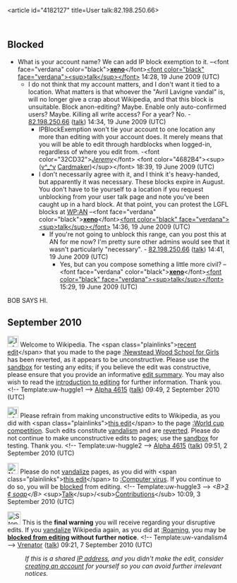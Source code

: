 <article id="4182127" title=User talk:82.198.250.66>
	<talkpage id="4182127" title="User talk:82.198.250.66">
{{SharedIPEDU|[[London Grid for Learning]]}}

==Blocked==

{{checkuserblock-Synetrix}}
{{unblock reviewed|1=What the fuck? Let's block every school in London, for a year. Only it's not just every school, it's certain libraries too - such as Croydon. And it's not just anons, but registered users too. So even though my account has thousands of edits, and has been active since 2005, I cannot edit. &lt;br/&gt; And why is that? Because some London school kid was the &quot;Avril Lavigne vandal&quot;. I don't even know what that vandal did, but unless it was the reincarnation of WoW, this is overkill. Fucking Avril Lavigne, who gives a shit? Her bio is going to be watched by hundreds of adoring fans and BLP fetishists anyway. Unblock this account, and all those listed [[Special:WhatLinksHere/London_Grid_for_Learning|here]]. Yes, you're going to get vandalism coming from this address, but just killing write access for thousands isn't the answer.|decline=If you are not willing to give us the information about your account so we can help you, then you are not going to be able to edit from school. This IP will remain blocked. [[User:J.delanoy|&lt;font color=&quot;green&quot;&gt;J'''.'''delanoy&lt;/font&gt;]][[User Talk:J.delanoy|&lt;sup&gt;&lt;font color=&quot;red&quot;&gt;gabs&lt;/font&gt;&lt;/sup&gt;]][[Special:Contributions/J.delanoy|&lt;font color=&quot;blue&quot;&gt;&lt;sub&gt;adds&lt;/sub&gt;&lt;/font&gt;]] 14:37, 19 June 2009 (UTC)}}

*What is your account name? We can add IP block exemption to it. –&lt;font face=&quot;verdana&quot; color=&quot;black&quot;&gt;[[user:xeno|'''xeno''']]&lt;/font&gt;[[user talk:xeno|&lt;font color=&quot;black&quot; face=&quot;verdana&quot;&gt;&lt;sup&gt;talk&lt;/sup&gt;&lt;/font&gt;]] 14:28, 19 June 2009 (UTC)
**I do not think that my account matters, and I don't want it tied to a location.  What matters is that whoever the &quot;Avril Lavigne vandal&quot; is, will no longer give a crap about Wikipedia, and that this block is unsuitable.  Block anon-editing? Maybe. Enable only auto-confirmed users? Maybe.  Killing all write access?  For a year?  No. - [[Special:Contributions/82.198.250.66|82.198.250.66]] ([[User talk:82.198.250.66#top|talk]]) 14:34, 19 June 2009 (UTC)
***IPBlockExemption won't tie your account to one location any more than editing with your account does. It merely means that you will be able to edit through hardblocks when logged-in, regardless of where you edit from. -&lt;font color=&quot;32CD32&quot;&gt;''[[User:Jéské Couriano|Jeremy]]''&lt;/font&gt; &lt;font color=&quot;4682B4&quot;&gt;&lt;sup&gt;([[User talk:Jéské Couriano|v^_^v]] [[Wikipedia:Trading card game|Cardmaker]])&lt;/sup&gt;&lt;/font&gt; 18:39, 19 June 2009 (UTC)
***I don't necessarily agree with it, and I think it's heavy-handed, but apparently it was necessary. These blocks expire in August. You don't have to tie yourself to a location if you request unblocking from your user talk page and note you've been caught up in a hard block. At that point, you can protest the LGFL blocks at [[WP:AN]] –&lt;font face=&quot;verdana&quot; color=&quot;black&quot;&gt;[[user:xeno|'''xeno''']]&lt;/font&gt;[[user talk:xeno|&lt;font color=&quot;black&quot; face=&quot;verdana&quot;&gt;&lt;sup&gt;talk&lt;/sup&gt;&lt;/font&gt;]] 14:36, 19 June 2009 (UTC)
****If you're not going to unblock this range, can you post this at AN for me now?  I'm pretty sure other admins would see that it wasn't particularly &quot;necessary&quot;. - [[Special:Contributions/82.198.250.66|82.198.250.66]] ([[User talk:82.198.250.66#top|talk]]) 14:41, 19 June 2009 (UTC)
*****Yes, but can you compose something a little more civil? –&lt;font face=&quot;verdana&quot; color=&quot;black&quot;&gt;[[user:xeno|'''xeno''']]&lt;/font&gt;[[user talk:xeno|&lt;font color=&quot;black&quot; face=&quot;verdana&quot;&gt;&lt;sup&gt;talk&lt;/sup&gt;&lt;/font&gt;]] 15:29, 19 June 2009 (UTC)


BOB SAYS HI.

== September 2010 ==

[[Image:Information.png|25px]] Welcome to Wikipedia. The &lt;span class=&quot;plainlinks&quot;&gt;[http://en.wikipedia.org/wiki/Newstead_Wood_School_for_Girls?diff=382445197 recent edit]&lt;/span&gt; that you made to the page [[:Newstead Wood School for Girls]] has been reverted, as it appears to be unconstructive. Please use the [[Wikipedia:Sandbox|sandbox]] for testing any edits; if you believe the edit was constructive, please ensure that you provide an informative [[Help:Edit summary|edit summary]]. You may also wish to read the [[Wikipedia:Introduction|introduction to editing]] for further information. Thank you. &lt;!-- Template:uw-huggle1 --&gt; [[User:Alpha 4615|Alpha 4615]] ([[User talk:Alpha 4615|talk]]) 09:49, 2 September 2010 (UTC)

[[Image:Information.svg|25px]] Please refrain from making unconstructive edits to Wikipedia, as you did with &lt;span class=&quot;plainlinks&quot;&gt;[http://en.wikipedia.org/wiki/World_cup_competition?diff=382445448 this edit]&lt;/span&gt; to the page [[:World cup competition]]. Such edits constitute [[Wikipedia:Vandalism|vandalism]] and are [[Help:Reverting|reverted]]. Please do not continue to make unconstructive edits to pages; use the [[Wikipedia:Sandbox|sandbox]] for testing. Thank you. &lt;!-- Template:uw-huggle2 --&gt; [[User:Alpha 4615|Alpha 4615]] ([[User talk:Alpha 4615|talk]]) 09:51, 2 September 2010 (UTC)

[[Image:Nuvola apps important.svg|25px]] Please do not [[WP:Vandalism|vandalize]] pages, as you did with &lt;span class=&quot;plainlinks&quot;&gt;[http://en.wikipedia.org/wiki/Computer_virus?diff=382644556 this edit]&lt;/span&gt; to [[:Computer virus]]. If you continue to do so, you will be [[Wikipedia:Blocking policy|blocked]] from editing. &lt;!-- Template:uw-huggle3 --&gt; ''&lt;B&gt;[[User:3centsoap|3 ¢ soap]]&lt;/B&gt;'' &lt;sup&gt;[[User talk:3centsoap|Talk]]&lt;/sup&gt;/&lt;sub&gt;[[Special:Contributions/3centsoap|Contributions]]&lt;/sub&gt; 10:09, 3 September 2010 (UTC)

[[File:Stop hand nuvola.svg|30px]] This is the '''final warning''' you will receive regarding your disruptive edits. If you [[Wikipedia:Vandalism|vandalize]] Wikipedia again, as you did at [[:Roaming]], you may be '''[[Wikipedia:Blocking policy|blocked from editing]] without further notice'''. &lt;!-- Template:uw-vandalism4 --&gt; [[User:Vrenator|Vrenator]] ([[User talk:Vrenator|talk]]) 09:21, 7 September 2010 (UTC)
:''If this is a shared [[IP address]], and you didn't make the edit, consider [[Wikipedia:Why create an account?|creating an account]] for yourself so you can avoid further irrelevant notices.''

{{schoolblock}}
	</talkpage>
</article>